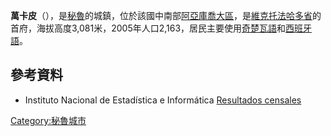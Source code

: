 '''萬卡皮'''（{{lang-es|Huancapi}}），是[[秘魯|秘魯]]的城鎮，位於該國中南部[[阿亞庫喬大區|阿亞庫喬大區]]，是[[維克托法哈多省|維克托法哈多省]]的首府，海拔高度3,081米，2005年人口2,163，居民主要使用[[奇楚瓦語|奇楚瓦語]]和[[西班牙語|西班牙語]]。

==參考資料==
* Instituto Nacional de Estadística e Informática [http://www1.inei.gob.pe/ Resultados censales]

{{Peru-geo-stub}}
[[Category:秘魯城市|Category:秘魯城市]]